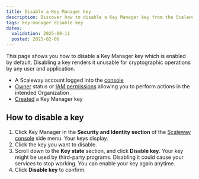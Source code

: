```yaml
---
title: Disable a Key Manager key
description: Discover how to disable a Key Manager key from the Scaleway console.
tags: key-manager disable key
dates:
  validation: 2025-08-11
  posted: 2025-02-06
---
```



This page shows you how to disable a Key Manager key which is enabled by default. Disabling a key renders it unusable for cryptographic operations by any user and application.

<Requirements />

- A Scaleway account logged into the [console](https://account.scaleway.com/?service=elements)
- [Owner](/iam/concepts/#owner) status or [IAM permissions](/iam/concepts/#permission) allowing you to perform actions in the intended Organization
- [Created](/key-manager/how-to/create-km-key/) a Key Manager key

## How to disable a key

1. Click Key Manager in the **Security and Identity section** of the [Scaleway console](https://account.scaleway.com/?service=elements) side menu. Your keys display.
2. Click the key you want to disable.
3. Scroll down to the **Key state** section, and click **Disable key**.
    <Message type="important">
     Your key might be used by third-party programs. Disabling it could cause your services to stop working. You can enable your key again anytime.
    </Message>
4. Click **Disable key** to confirm.
